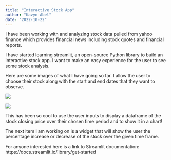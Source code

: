 ```yaml
---
title: "Interactive Stock App"
author: "Kavyn Abel"
date: "2022-10-22"
---
```


I have been working with and analyzing stock data pulled from yahoo finance which provides financial news including stock quotes and financial reports.

<!-- Code chunk showing how import pandas data reader and then use it to get yahoo finance data. -->

I have started learning streamlit, an open-source Python library to build an interactive stock app. I want to make an easy experience for the user to see some stock analysis.

Here are some images of what I have going so far. I allow the user to choose their stock along with the start and end dates that they want to observe.

![](stock_app.jpg)

![](stock_app_chart.jpg)

This has been so cool to use the user inputs to display a dataframe of the stock closing price over their chosen time period and to show it in a chart!

The next item I am working on is a widget that will show the user the percentage increase or decrease of the stock over the given time frame.

For anyone interested here is a link to Streamlit documentation: https://docs.streamlit.io/library/get-started